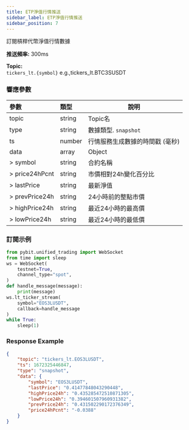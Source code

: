 ```yaml
---
title: ETP淨值行情推送
sidebar_label: ETP淨值行情推送
sidebar_position: 7
---
```


訂閱槓桿代幣淨值行情數據

**推送頻率:** 300ms

**Topic:**<br/>
`tickers_lt.{symbol}` e.g.,tickers_lt.BTC3SUSDT

### 響應參數
| 參數 | 類型 | 說明|
|:----- |:-----|----- |
|topic |string |Topic名 |
|type |string |數據類型. `snapshot` |
|ts |number |行情服務生成數據的時間戳 (毫秒) |
|data |array |Object |
|> symbol |string |合約名稱 |
|> price24hPcnt |string |市價相對24h變化百分比 |
|> lastPrice |string |最新淨值 |
|> prevPrice24h |string |24小時前的整點市價 |
|> highPrice24h |string |最近24小時的最高價 |
|> lowPrice24h |string |最近24小時的最低價 |

### 訂閱示例

```python
from pybit.unified_trading import WebSocket
from time import sleep
ws = WebSocket(
    testnet=True,
    channel_type="spot",
)
def handle_message(message):
    print(message)
ws.lt_ticker_stream(
    symbol="EOS3LUSDT",
    callback=handle_message
)
while True:
    sleep(1)
```

### Response Example

```json
{
    "topic": "tickers_lt.EOS3LUSDT",
    "ts": 1672325446847,
    "type": "snapshot",
    "data": {
        "symbol": "EOS3LUSDT",
        "lastPrice": "0.41477848043290448",
        "highPrice24h": "0.435285472510871305",
        "lowPrice24h": "0.394601507960931382",
        "prevPrice24h": "0.431502290172376349",
        "price24hPcnt": "-0.0388"
    }
}
```

